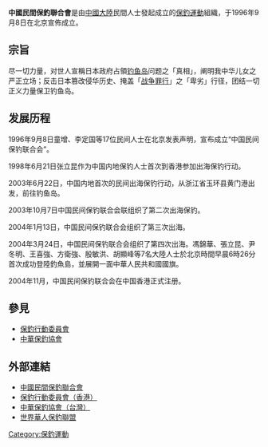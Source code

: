 {{unreferenced|time=2017-11-14T17:13:24+00:00}}
'''中國民間保釣聯合會'''是由[[中國大陸|中國大陸]]民間人士發起成立的[[保釣運動|保釣運動]]組織，于1996年9月8日在北京宣佈成立。

== 宗旨 ==
尽一切力量，对世人宣稱日本政府占領[[钓鱼岛|钓鱼岛]]问题之「真相」，阐明我中华儿女之严正立场；反击日本篡改侵华历史、掩盖「[[战争罪行|战争罪行]]」之「卑劣」行径，团结一切正义力量保卫钓鱼岛。

== 发展历程 ==
1996年9月8日童增、李定国等17位民间人士在北京发表声明，宣布成立“中国民间保钓联合会”。

1998年6月21日张立昆作为中国内地保钓人士首次到香港参加出海保钓行动。

2003年6月22日，中国内地首次的民间出海保钓行动，从浙江省玉环县黄门港出发，前往钓鱼岛。

2003年10月7日中国民间保钓联合会联组织了第二次出海保钓。

2004年1月13日，中国民间保钓联合会组织了第三次出海。

2004年3月24日，中国民间保钓联合会组织了第四次出海。馮錦華、張立昆、尹冬明、王喜強、方衛強、殷敏洪、胡顯峰等7名大陸人士於北京時間早晨6時26分首次成功登陸釣魚島，並展開一面中華人民共和國國旗。

2004年11月，中国民间保钓联合会在中国香港正式注册。

== 參見 ==
* [[保釣行動委員會|保釣行動委員會]]
* [[中華保釣協會|中華保釣協會]]

== 外部連結 ==
*[https://archive.is/20121129083043/http://www.cfdd.org.cn/ 中國民間保釣聯合會]
*[https://web.archive.org/web/20120819091629/http://www.diaoyuislands.org/ 保釣行動委員會（香港）]
*[http://www.97119.org/ 中華保釣協會（台灣）]{{Wayback|url=http://www.97119.org/ |date=20200519191735 }}
*[http://www.wcaddl.org/ 世界華人保釣聯盟]{{Wayback|url=http://www.wcaddl.org/ |date=20141218112601 }}

[[Category:保釣運動|Category:保釣運動]]